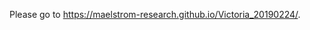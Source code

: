 Please go to [https://maelstrom-research.github.io/Victoria_20190224/](https://maelstrom-research.github.io/Victoria_20190224/).
